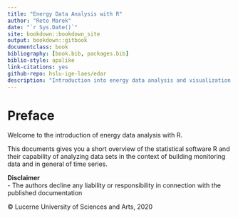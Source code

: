 ```yaml
--- 
title: "Energy Data Analysis with R"
author: "Reto Marek"
date: "`r Sys.Date()`"
site: bookdown::bookdown_site
output: bookdown::gitbook
documentclass: book
bibliography: [book.bib, packages.bib]
biblio-style: apalike
link-citations: yes
github-repo: hslu-ige-laes/edar
description: "Introduction into energy data analysis and visualization with R."
---
```


# Preface {-}
Welcome to the introduction of energy data analysis with R.

This documents gives you a short overview of the statistical software R and their capability of analyzing data sets in the context of building monitoring data and in general of time series.

**Disclaimer**<br>
- The authors decline any liability or responsibility in connection with the published documentation

&copy; Lucerne University of Sciences and Arts, 2020
